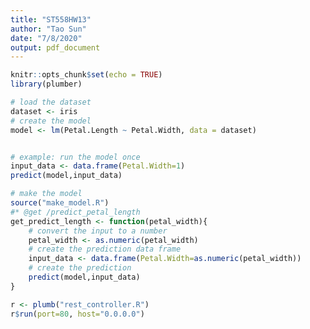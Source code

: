 ```yaml
---
title: "ST558HW13"
author: "Tao Sun"
date: "7/8/2020"
output: pdf_document
---
```


```r
knitr::opts_chunk$set(echo = TRUE)
library(plumber)

```


```r
# load the dataset
dataset <- iris
# create the model
model <- lm(Petal.Length ~ Petal.Width, data = dataset)


# example: run the model once
input_data <- data.frame(Petal.Width=1)
predict(model,input_data)

```


```r
# make the model
source("make_model.R")
#* @get /predict_petal_length
get_predict_length <- function(petal_width){
    # convert the input to a number
    petal_width <- as.numeric(petal_width)
    # create the prediction data frame
    input_data <- data.frame(Petal.Width=as.numeric(petal_width))
    # create the prediction
    predict(model,input_data)
}
```


```r
r <- plumb("rest_controller.R")
r$run(port=80, host="0.0.0.0")

```

